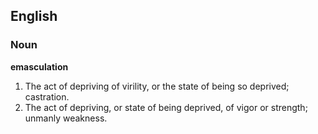 ==English==

===Noun===

'''emasculation'''

#The act of depriving of virility, or the state of being so deprived; castration.
#The act of depriving, or state of being deprived, of vigor or strength; unmanly weakness.